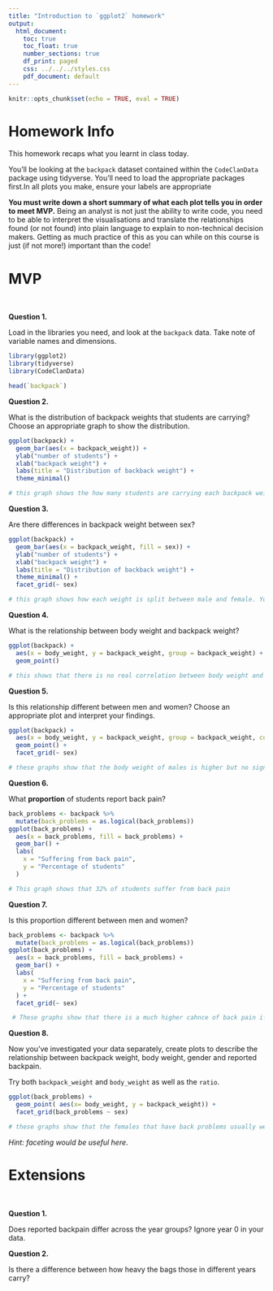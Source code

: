 ```yaml
---
title: "Introduction to `ggplot2` homework"
output:
  html_document:
    toc: true
    toc_float: true
    number_sections: true
    df_print: paged
    css: ../../../styles.css
    pdf_document: default
---
```


```r
knitr::opts_chunk$set(echo = TRUE, eval = TRUE)
```

# Homework Info

This homework recaps what you learnt in class today. 

You'll be looking at the `backpack` dataset contained within the `CodeClanData` package using tidyverse. You'll need to load the appropriate packages first.In all plots you make, ensure your labels are appropriate 

**You must write down a short summary of what each plot tells you in order to meet MVP.** Being an analyst is not just the ability to write code, you need to be able to interpret the visualisations and translate the relationships found (or not found) into plain language to explain to non-technical decision makers. Getting as much practice of this as you can while on this course is just (if not more!) important than the code!



# MVP

<br>

**Question 1.**  

Load in the libraries you need, and look at the `backpack` data. Take note of variable names and dimensions.   

```r
library(ggplot2)
library(tidyverse)
library(CodeClanData)

head(`backpack`)

```



**Question 2.**

What is the distribution of backpack weights that students are carrying? Choose an appropriate graph to show the distribution. 
```r
ggplot(backpack) +
  geom_bar(aes(x = backpack_weight)) +
  ylab("number of students") +
  xlab("backpack weight") +
  labs(title = "Distribution of backback weight") + 
  theme_minimal()

# this graph shows the how many students are carrying each backpack weight. It shows most students carry weights of between 5kg and 15kg. With the most common weight being 10kg.
```


**Question 3.**  

Are there differences in backpack weight between sex?   

```r
ggplot(backpack) +
  geom_bar(aes(x = backpack_weight, fill = sex)) +
  ylab("number of students") +
  xlab("backpack weight") +
  labs(title = "Distribution of backback weight") + 
  theme_minimal() +
  facet_grid(~ sex)

# this graph shows how each weight is split between male and female. You can see from the female graph the a higher number of females back weight is more concentrated on certain weights where the males is more evenly split over all of the weights
```
**Question 4.**  

What is the relationship between body weight and backpack weight?

```r
ggplot(backpack) +
  aes(x = body_weight, y = backpack_weight, group = backpack_weight) +
  geom_point()

# this shows that there is no real correlation between body weight and backback weight given the data provided
```



**Question 5.**  

Is this relationship different between men and women? Choose an appropriate plot and interpret your findings.  

```r
ggplot(backpack) +
  aes(x = body_weight, y = backpack_weight, group = backpack_weight, colour = sex) +
  geom_point() +
  facet_grid(~ sex)

# these graphs show that the body weight of males is higher but no significant increase in the backpack weight they carry
```

**Question 6.**  

What **proportion** of students report back pain?   

```r
back_problems <- backpack %>% 
  mutate(back_problems = as.logical(back_problems)) 
ggplot(back_problems) +
  aes(x = back_problems, fill = back_problems) +
  geom_bar() +
  labs(
    x = "Suffering from back pain",
    y = "Percentage of students"
  )

# This graph shows that 32% of students suffer from back pain
```



**Question 7.**  

Is this proportion different between men and women? 
```r
back_problems <- backpack %>% 
  mutate(back_problems = as.logical(back_problems)) 
ggplot(back_problems) +
  aes(x = back_problems, fill = back_problems) +
  geom_bar() +
  labs(
    x = "Suffering from back pain",
    y = "Percentage of students"
  ) +
  facet_grid(~ sex)

 # These graphs show that there is a much higher cahnce of back pain if you are a female
```



**Question 8.**  

Now you've investigated your data separately, create plots to describe the relationship between backpack weight, body weight, gender and reported backpain.

Try both `backpack_weight` and `body_weight` as well as the `ratio`.   
```r
ggplot(back_problems) +
  geom_point( aes(x= body_weight, y = backpack_weight)) +
  facet_grid(back_problems ~ sex)

# these graphs show that the females that have back problems usually weigh less (<150) and while the backpack weigh can vary it usually weighs over 20. For males all back problems occur between 150 and 200 with a backpack weight of between 30 and 40.
```

*Hint: faceting would be useful here*.   

# Extensions

<br>

**Question 1.** 

Does reported backpain differ across the year groups? Ignore year 0 in your data.  


**Question 2.** 

Is there a difference between how heavy the bags those in different years carry?


